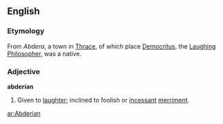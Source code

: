 ==English==

===Etymology===
From ''Abdera'', a town in [[Thrace]], of which place [[Democritus]], the [[laughing|Laughing]] [[philosopher|Philosopher]], was a native.

===Adjective===
'''abderian'''

# Given to [[laughter]]; inclined to foolish or [[incessant]] [[merriment]].

[[ar:Abderian]]